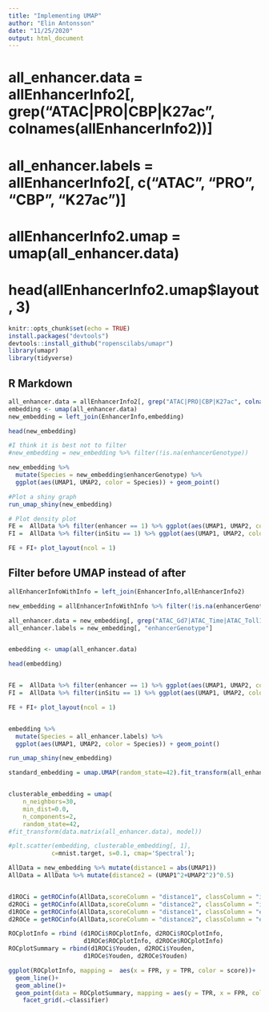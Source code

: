 ```yaml
---
title: "Implementing UMAP"
author: "Elin Antonsson"
date: "11/25/2020"
output: html_document
---
```


# all_enhancer.data = allEnhancerInfo2[, grep("ATAC|PRO|CBP|K27ac", colnames(allEnhancerInfo2))]
# all_enhancer.labels = allEnhancerInfo2[, c("ATAC", "PRO", "CBP", "K27ac")]

# allEnhancerInfo2.umap = umap(all_enhancer.data)
# head(allEnhancerInfo2.umap$layout, 3)

```r
knitr::opts_chunk$set(echo = TRUE)
install.packages("devtools")
devtools::install_github("ropenscilabs/umapr")
library(umapr)
library(tidyverse)
```

## R Markdown

```r
all_enhancer.data = allEnhancerInfo2[, grep("ATAC|PRO|CBP|K27ac", colnames(allEnhancerInfo2))]
embedding <- umap(all_enhancer.data)
new_embedding = left_join(EnhancerInfo,embedding)

head(new_embedding)

#I think it is best not to filter
#new_embedding = new_embedding %>% filter(!is.na(enhancerGenotype))

new_embedding %>% 
  mutate(Species = new_embedding$enhancerGenotype) %>%
  ggplot(aes(UMAP1, UMAP2, color = Species)) + geom_point()

#Plot a shiny graph
run_umap_shiny(new_embedding)

# Plot density plot
FE =  AllData %>% filter(enhancer == 1) %>% ggplot(aes(UMAP1, UMAP2, color = enhancerGenotype )) + geom_point()+ geom_density_2d(AllData,mapping = aes(UMAP1, UMAP2), color= "grey")
FI =  AllData %>% filter(inSitu == 1) %>% ggplot(aes(UMAP1, UMAP2, color = inSituLocation )) + geom_point()+ geom_density_2d(AllData,mapping = aes(UMAP1, UMAP2), color= "grey")

FE + FI+ plot_layout(ncol = 1)

```

## Filter before UMAP instead of after

```r
allEnhancerInfoWithInfo = left_join(EnhancerInfo,allEnhancerInfo2)

new_embedding = allEnhancerInfoWithInfo %>% filter(!is.na(enhancerGenotype))

all_enhancer.data = new_embedding[, grep("ATAC_Gd7|ATAC_Time|ATAC_Toll10b|ATAC_Toll9|PRO_Gd7|PRO_Toll10b|PRO_Toll9|PRO_Time|CBP_Gd7|CBP_Toll10b|CBP_Toll9|K27ac_Gd7|K27ac_Toll10b|K27ac_Toll9", colnames(new_embedding))]
all_enhancer.labels = new_embedding[, "enhancerGenotype"]


embedding <- umap(all_enhancer.data)

head(embedding)


FE =  AllData %>% filter(enhancer == 1) %>% ggplot(aes(UMAP1, UMAP2, color = enhancerGenotype )) + geom_point()+ geom_density_2d(AllData,mapping = aes(UMAP1, UMAP2), color= "grey")
FI =  AllData %>% filter(inSitu == 1) %>% ggplot(aes(UMAP1, UMAP2, color = inSituLocation )) + geom_point()+ geom_density_2d(AllData,mapping = aes(UMAP1, UMAP2), color= "grey")

FE + FI+ plot_layout(ncol = 1)


embedding %>% 
  mutate(Species = all_enhancer.labels) %>%
  ggplot(aes(UMAP1, UMAP2, color = Species)) + geom_point()

run_umap_shiny(new_embedding)

```

```r

standard_embedding = umap.UMAP(random_state=42).fit_transform(all_enhancer.data)


clusterable_embedding = umap(
    n_neighbors=30,
    min_dist=0.0,
    n_components=2,
    random_state=42,
#fit_transform(data.matrix(all_enhancer.data), model))

#plt.scatter(embedding, clusterable_embedding[, 1],
            c=mnist.target, s=0.1, cmap='Spectral');

```

```r
AllData = new_embedding %>% mutate(distance1 = abs(UMAP1))
AllData = AllData %>% mutate(distance2 = (UMAP1^2+UMAP2^2)^0.5)


d1ROCi = getROCinfo(AllData,scoreColumn = "distance1", classColumn = "inSitu")
d2ROCi = getROCinfo(AllData,scoreColumn = "distance2", classColumn = "inSitu")
d1ROCe = getROCinfo(AllData,scoreColumn = "distance1", classColumn = "enhancer")
d2ROCe = getROCinfo(AllData,scoreColumn = "distance2", classColumn = "enhancer")

ROCplotInfo = rbind (d1ROCi$ROCplotInfo, d2ROCi$ROCplotInfo,
                     d1ROCe$ROCplotInfo, d2ROCe$ROCplotInfo)
ROCplotSummary = rbind(d1ROCi$Youden, d2ROCi$Youden,
                     d1ROCe$Youden, d2ROCe$Youden)

ggplot(ROCplotInfo, mapping =  aes(x = FPR, y = TPR, color = score))+
  geom_line()+
  geom_abline()+
  geom_point(data = ROCplotSummary, mapping = aes(y = TPR, x = FPR, color = score ), size = 4) +
    facet_grid(.~classifier)
```